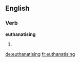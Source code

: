 ==English==

===Verb===
'''euthanatising'''

# {{present participle of|euthanatise}}

[[de:euthanatising]]
[[fr:euthanatising]]